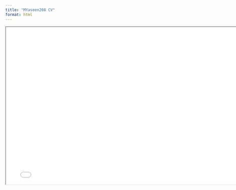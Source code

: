 ```yaml
---
title: "MYaseen208 CV"
format: html
---
```



```{=html}
<iframe width = "780" height = "500" src = "docs/MYaseen208CV.pdf" title = "MYaseen208 CV"></iframe>
```


